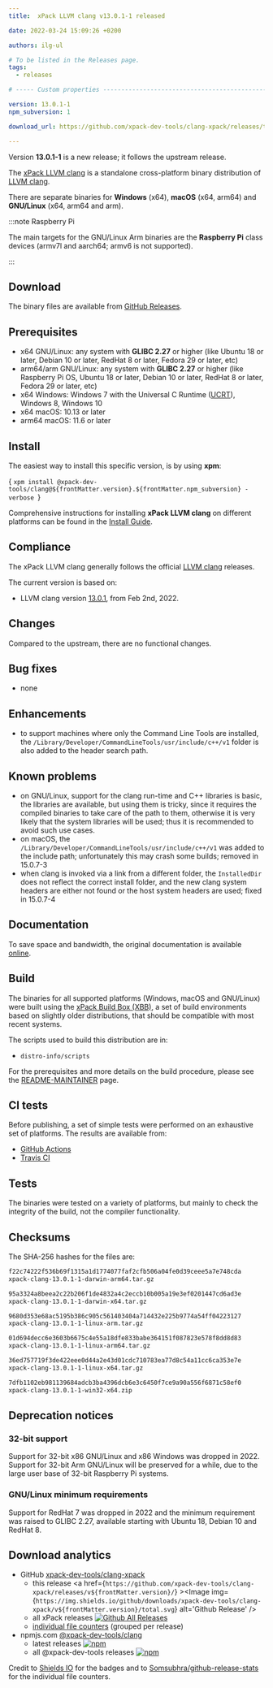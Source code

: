 ```yaml
---
title:  xPack LLVM clang v13.0.1-1 released

date: 2022-03-24 15:09:26 +0200

authors: ilg-ul

# To be listed in the Releases page.
tags:
  - releases

# ----- Custom properties -----------------------------------------------------

version: 13.0.1-1
npm_subversion: 1

download_url: https://github.com/xpack-dev-tools/clang-xpack/releases/tag/v13.0.1-1/

---
```


Version **13.0.1-1** is a new release; it follows the upstream release.

<!-- truncate -->


The [xPack LLVM clang](https://xpack-dev-tools.github.io/clang-xpack/)
is a standalone cross-platform binary distribution of
[LLVM clang](https://clang.llvm.org).

There are separate binaries for **Windows** (x64),
**macOS** (x64, arm64)
and **GNU/Linux** (x64, arm64 and arm).

:::note Raspberry Pi

The main targets for the GNU/Linux Arm
binaries are the **Raspberry Pi** class devices (armv7l and aarch64;
armv6 is not supported).

:::

## Download

The binary files are available from <a href={frontMatter.download_url}>GitHub Releases</a>.

## Prerequisites

- x64 GNU/Linux: any system with **GLIBC 2.27** or higher
  (like Ubuntu 18 or later, Debian 10 or later, RedHat 8 or later,
  Fedora 29 or later, etc)
- arm64/arm GNU/Linux: any system with **GLIBC 2.27** or higher
  (like Raspberry Pi OS, Ubuntu 18 or later, Debian 10 or later, RedHat 8 or later,
  Fedora 29 or later, etc)
- x64 Windows: Windows 7 with the Universal C Runtime
  ([UCRT](https://support.microsoft.com/en-us/topic/update-for-universal-c-runtime-in-windows-c0514201-7fe6-95a3-b0a5-287930f3560c)),
  Windows 8, Windows 10
- x64 macOS: 10.13 or later
- arm64 macOS: 11.6 or later

## Install

The easiest way to install this specific version, is by using **xpm**:

<CodeBlock language="console"> {
`xpm install @xpack-dev-tools/clang@${frontMatter.version}.${frontMatter.npm_subversion} -verbose
`} </CodeBlock>

Comprehensive instructions for installing **xPack LLVM clang** on different platforms
can be found in the [Install Guide](/docs/install/).

## Compliance

The xPack LLVM clang generally follows the official
[LLVM clang](https://clang.llvm.org) releases.

The current version is based on:

- LLVM clang version [13.0.1](https://releases.llvm.org/download.html#13.0.1), from Feb 2nd, 2022.

## Changes

Compared to the upstream, there are no functional changes.

## Bug fixes

- none

## Enhancements

- to support machines where only the Command Line Tools are installed, the
`/Library/Developer/CommandLineTools/usr/include/c++/v1` folder is also
added to the header search path.

## Known problems

- on GNU/Linux, support for the clang run-time and C++ libraries is basic,
  the libraries are available, but using them is tricky, since it requires
  the compiled binaries to take care of the path to them, otherwise it is
  very likely that the system libraries will be used; thus it is
  recommended to avoid such use cases.
- on macOS, the `/Library/Developer/CommandLineTools/usr/include/c++/v1`
  was added to the include path; unfortunately this may crash some builds;
  removed in 15.0.7-3
- when clang is invoked via a link from a different folder, the `InstalledDir`
  does not reflect the correct install folder, and the new clang system headers
  are either not found or the host system headers are used; fixed in 15.0.7-4

## Documentation

To save space and bandwidth, the original documentation is available
[online](https://clang.llvm.org/docs/UsersManual.html).

## Build

The binaries for all supported platforms
(Windows, macOS and GNU/Linux) were built using the
[xPack Build Box (XBB)](https://xpack.github.io/xbb/), a set
of build environments based on slightly older distributions, that should be
compatible with most recent systems.

The scripts used to build this distribution are in:

- `distro-info/scripts`

For the prerequisites and more details on the build procedure, please see the
[README-MAINTAINER](https://github.com/xpack-dev-tools/clang-xpack/blob/xpack/README-MAINTAINER.md) page.

## CI tests

Before publishing, a set of simple tests were performed on an exhaustive
set of platforms. The results are available from:

- [GitHub Actions](https://github.com/xpack-dev-tools/clang-xpack/actions/)
- [Travis CI](https://app.travis-ci.com/github/xpack-dev-tools/clang-xpack/builds/)

## Tests

The binaries were tested on a variety of platforms,
but mainly to check the integrity of the
build, not the compiler functionality.

## Checksums

The SHA-256 hashes for the files are:

```txt
f22c74222f536b69f1315a1d1774077faf2cfb506a04fe0d39ceee5a7e748cda
xpack-clang-13.0.1-1-darwin-arm64.tar.gz

95a3324a8beea2c22b206f1de4832a4c2eccb10b005a19e3ef0201447cd6ad3e
xpack-clang-13.0.1-1-darwin-x64.tar.gz

9680d353e68ac5195b386c905c561403404a714432e225b9774a54ff04223127
xpack-clang-13.0.1-1-linux-arm.tar.gz

01d694decc6e3603b6675c4e55a18dfe833babe364151f087823e578f8dd8d83
xpack-clang-13.0.1-1-linux-arm64.tar.gz

36ed757719f3de422eee0d44a2e43d01cdc710783ea77d8c54a11cc6ca353e7e
xpack-clang-13.0.1-1-linux-x64.tar.gz

7dfb1102eb981139684adcb3ba4396dcb6e3c6450f7ce9a90a556f6871c58ef0
xpack-clang-13.0.1-1-win32-x64.zip

```

## Deprecation notices

### 32-bit support

Support for 32-bit x86 GNU/Linux and x86 Windows was
dropped in 2022. Support for 32-bit Arm GNU/Linux will be preserved
for a while, due to the large user base of 32-bit Raspberry Pi systems.

### GNU/Linux minimum requirements

Support for RedHat 7 was dropped in 2022 and the
minimum requirement was raised to GLIBC 2.27, available starting
with Ubuntu 18, Debian 10 and RedHat 8.

## Download analytics

- GitHub [xpack-dev-tools/clang-xpack](https://github.com/xpack-dev-tools/clang-xpack/)
  - this release <a href={`https://github.com/xpack-dev-tools/clang-xpack/releases/v${frontMatter.version}/`} ><Image img={`https://img.shields.io/github/downloads/xpack-dev-tools/clang-xpack/v${frontMatter.version}/total.svg`} alt='Github Release' /></a>
  - all xPack releases [![Github All Releases](https://img.shields.io/github/downloads/xpack-dev-tools/clang-xpack/total.svg)](https://github.com/xpack-dev-tools/clang-xpack/releases/)
  - [individual file counters](https://somsubhra.github.io/github-release-stats/?username=xpack-dev-tools&repository=clang-xpack) (grouped per release)
- npmjs.com [@xpack-dev-tools/clang](https://www.npmjs.com/package/@xpack-dev-tools/clang)
  - latest releases [![npm](https://img.shields.io/npm/dw/@xpack-dev-tools/clang.svg)](https://www.npmjs.com/package/@xpack-dev-tools/clang/)
  - all @xpack-dev-tools releases [![npm](https://img.shields.io/npm/dt/@xpack-dev-tools/clang.svg)](https://www.npmjs.com/package/@xpack-dev-tools/clang/)

Credit to [Shields IO](https://shields.io) for the badges and to
[Somsubhra/github-release-stats](https://github.com/Somsubhra/github-release-stats)
for the individual file counters.
